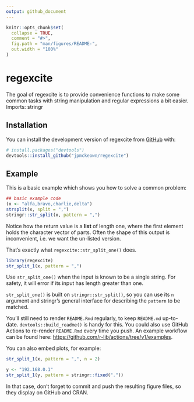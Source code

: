 ```yaml
---
output: github_document
---
```


<!-- README.md is generated from README.Rmd. Please edit that file -->

```r
knitr::opts_chunk$set(
  collapse = TRUE,
  comment = "#>",
  fig.path = "man/figures/README-",
  out.width = "100%"
)
```

# regexcite

<!-- badges: start -->
<!-- badges: end -->

The goal of regexcite is to provide convenience functions to make some common tasks with string manipulation and regular expressions a bit easier. Imports: stringr


## Installation

You can install the development version of regexcite from [GitHub](https://github.com/) with:

``` r
# install.packages("devtools")
devtools::install_github("jpmckeown/regexcite")
```

## Example

This is a basic example which shows you how to solve a common problem:

```r
## basic example code
(x <- "alfa,bravo,charlie,delta")
strsplit(x, split = ",")
stringr::str_split(x, pattern = ",")
```

Notice how the return value is a **list** of length one, where the first element holds the character vector of parts.
Often the shape of this output is inconvenient, i.e. we want the un-listed version.

That's exactly what `regexcite::str_split_one()` does.



```r
library(regexcite)
str_split_1(x, pattern = ",")
```

Use `str_split_one()` when the input is known to be a single string.
For safety, it will error if its input has length greater than one.

`str_split_one()` is built on `stringr::str_split()`, so you can use its `n` argument and stringr's general interface for describing the `pattern` to be matched.

You'll still need to render `README.Rmd` regularly, to keep `README.md` up-to-date. `devtools::build_readme()` is handy for this. You could also use GitHub Actions to re-render `README.Rmd` every time you push. An example workflow can be found here: <https://github.com/r-lib/actions/tree/v1/examples>.

You can also embed plots, for example:

```r
str_split_1(x, pattern = ",", n = 2)

y <- "192.168.0.1"
str_split_1(y, pattern = stringr::fixed("."))
```

In that case, don't forget to commit and push the resulting figure files, so they display on GitHub and CRAN.
